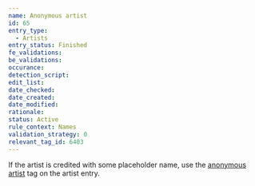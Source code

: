 ```yaml
---
name: Anonymous artist
id: 65
entry_type:
  - Artists
entry_status: Finished
fe_validations:
be_validations:
occurance:
detection_script:
edit_list:
date_checked:
date_created:
date_modified:
rationale:
status: Active
rule_context: Names
validation_strategy: 0
relevant_tag_id: 6403
---
```

If the artist is credited with some placeholder name, use the [anonymous artist](https://vocadb.net/T/6403) tag on the artist entry.